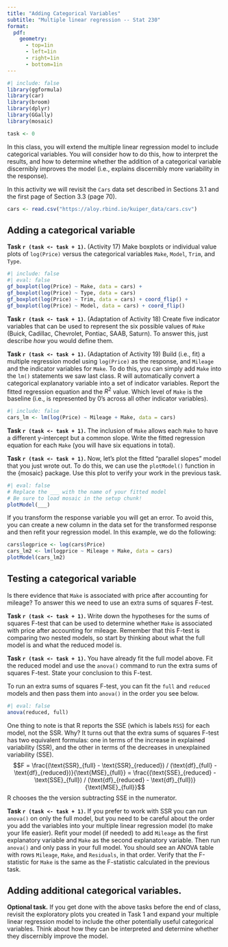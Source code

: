 ```yaml
---
title: "Adding Categorical Variables"
subtitle: "Multiple linear regression -- Stat 230"
format:
  pdf:
    geometry:
      - top=1in
      - left=1in
      - right=1in
      - bottom=1in
---
```


```r
#| include: false
library(ggformula)
library(car)
library(broom)
library(dplyr)
library(GGally)
library(mosaic)

task <- 0
```


In this class, you will extend the multiple linear regression model to include categorical variables. You will consider how to do this, how to interpret the results, and how to determine whether the addition of a categorical variable discernibly improves the model (i.e., explains discernibly more variability in the response).

In this activity we will revisit the `Cars` data set described in Sections 3.1 and the first page of Section 3.3 (page 70).

```r
cars <- read.csv("https://aloy.rbind.io/kuiper_data/cars.csv")
```

## Adding a categorical variable 

**Task `r (task <- task + 1)`.** (Activity 17) Make boxplots or individual value plots of `log(Price)` versus the categorical variables `Make`, `Model`, `Trim`, and `Type`.

```r
#| include: false
#| eval: false
gf_boxplot(log(Price) ~ Make, data = cars) +
gf_boxplot(log(Price) ~ Type, data = cars)
gf_boxplot(log(Price) ~ Trim, data = cars) + coord_flip() +
gf_boxplot(log(Price) ~ Model, data = cars) + coord_flip()
```


\bigskip

**Task `r (task <- task + 1)`.** (Adaptation of Activity 18) Create five indicator variables that can be used to represent the six possible values of `Make` (Buick, Cadillac, Chevrolet, Pontiac, SAAB, Saturn). To answer this, just describe *how* you would define them.

\bigskip

**Task `r (task <- task + 1)`.** (Adaptation of Activity 19) Build (i.e., fit) a multiple regression model using `log(Price)` as the response, and `Mileage` and the indicator variables for `Make`. To do this, you can simply add `Make` into the `lm()` statements we saw last class. R will automatically convert a categorical explanatory variable into a set of indicator variables. Report the fitted regression equation and the $R^2$ value. Which level of `Make` is the baseline (i.e., is represented by 0's across all other indicator variables).

```r
#| include: false
cars_lm <- lm(log(Price) ~ Mileage + Make, data = cars)
```

\bigskip

**Task `r (task <- task + 1)`.** The inclusion of `Make` allows each `Make` to have a different y-intercept but a common slope. Write the fitted regression equation for each `Make` (you will have six equations in total).

\bigskip

**Task `r (task <- task + 1)`.** Now, let's plot the fitted "parallel slopes" model that you just wrote out. To do this, we can use the `plotModel()` function in the {mosaic} package. Use this plot to verify your work in the previous task.

```r
#| eval: false
# Replace the ___ with the name of your fitted model
# Be sure to load mosaic in the setup chunk!
plotModel(___)
```

:::{.callout-warning}
If you transform the response variable you will get an error. To avoid this, you can
create a new column in the data set for the transformed response and then refit your regression model. In this example, we do the following:

```r
cars$logprice <- log(cars$Price)
cars_lm2 <- lm(logprice ~ Mileage + Make, data = cars)
plotModel(cars_lm2)
```

:::





## Testing a categorical variable

Is there evidence that `Make` is associated with price after accounting for mileage? To answer this we need to use an extra sums of squares F-test.

\bigskip

**Task `r (task <- task + 1)`.** Write down the hypotheses for the sums of squares F-test that can be used to determine whether `Make` is associated with price after accounting for mileage. Remember that this F-test is comparing two nested models, so start by thinking about what the full model is and what the reduced model is.

\bigskip

**Task `r (task <- task + 1)`.** You have already fit the full model above. Fit the reduced model and use the `anova()` command to run the extra sums of squares F-test. State your conclusion to this F-test.

:::{.callout-note}
To run an extra sums of squares F-test, you can fit the `full` and `reduced` models and then pass them into `anova()` in the order you see below.
```r
#| eval: false
anova(reduced, full)
```
One thing to note is that R reports the SSE (which is labels `RSS`) for each model, not the SSR. Why? It turns out that the extra sums of squares F-test has two equivalent formulas: one in terms of the increase in explained variability (SSR), and the other in terms of the decreases in unexplained variability (SSE). 
$$F = \frac{(\text{SSR}_{full} - \text{SSR}_{reduced}) / (\text{df}_{full} - \text{df}_{reduced})}{\text{MSE}_{full}} = \frac{(\text{SSE}_{reduced} - \text{SSE}_{full}) / (\text{df}_{reduced} - \text{df}_{full})}{\text{MSE}_{full}}$$
R chooses the the version subtracting SSE in the numerator.
:::

\bigskip

**Task `r (task <- task + 1)`.** If you prefer to work with SSR you can run `anova()` on only the full model, but you need to be careful about the order you add the variables into your multiple linear regression model (to make your life easier). Refit your model (if needed) to add `Mileage` as the first explanatory variable and `Make` as the second explanatory variable. Then run `anova()` and only pass in your full model. You should see an ANOVA table with rows `Mileage`, `Make`, and `Residuals`, in that order. Verify that the F-statistic for `Make` is the same as the F-statistic calculated in the previous task.

## Adding additional categorical variables.

**Optional task.** If you get done with the above tasks before the end of class, revisit the exploratory plots you created in Task 1 and expand your multiple linear regression model to include the other potentially useful categorical variables. Think about how they can be interpreted and determine whether they discernibly improve the model.